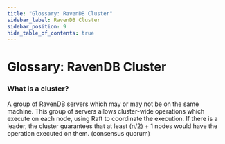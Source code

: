 ```yaml
---
title: "Glossary: RavenDB Cluster"
sidebar_label: RavenDB Cluster
sidebar_position: 9
hide_table_of_contents: true
---
```



# Glossary: RavenDB Cluster

### What is a cluster?
A group of RavenDB servers which may or may not be on the same machine. 
This group of servers allows cluster-wide operations which execute on each node, using Raft to coordinate the execution.
If there is a leader, the cluster guarantees that at least (n/2) + 1 nodes would have the operation executed on them. (consensus quorum)

